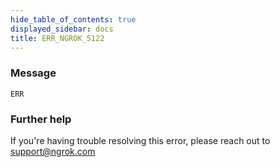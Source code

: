 ```yaml
---
hide_table_of_contents: true
displayed_sidebar: docs
title: ERR_NGROK_5122
---
```


### Message

`ERR`

### Further help

If you're having trouble resolving this error, please reach out to [support@ngrok.com](mailto:support@ngrok.com?subject=Help%20with%20ERR_NGROK_5122)
